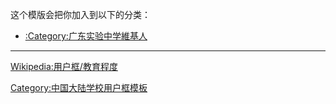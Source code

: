 {{Userbox
  |id = 省实
  |id-c = white
  |id-fc = darkgreen
  |id-s = 12
  |info = 這個用戶是'''[[广东实验中学|<span style="color:darkgreen;">广东实验中学</span>]]'''的校友、學生或老師。
  |info-c = white
  |info-s = 10
  |info-fc = black
  |border-c = darkgreen
  |border-s = 2
}}
<includeonly>[[Category:广东实验中学维基人|{{PAGENAME}}]]</includeonly>
<noinclude>
<div style="clear:both">
这个模版会把你加入到以下的分类：
*[[:Category:广东实验中学維基人]]
----
[[Wikipedia:用户框/教育程度]]</div>
{{UF-hcard-part}}
[[Category:中国大陆学校用户框模板]]
</noinclude>